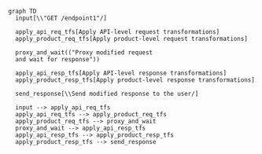 ```mermaid
graph TD
  input[\\"GET /endpoint1"/]
  
  apply_api_req_tfs[Apply API-level request transformations]
  apply_product_req_tfs[Apply product-level request transformations]
  
  proxy_and_wait(("Proxy modified request
  and wait for response"))
  
  apply_api_resp_tfs[Apply API-level response transformations]
  apply_product_resp_tfs[Apply product-level response transformations]
  
  send_response[\\Send modified response to the user/]
  
  input --> apply_api_req_tfs
  apply_api_req_tfs --> apply_product_req_tfs
  apply_product_req_tfs --> proxy_and_wait
  proxy_and_wait --> apply_api_resp_tfs
  apply_api_resp_tfs --> apply_product_resp_tfs
  apply_product_resp_tfs --> send_response
```